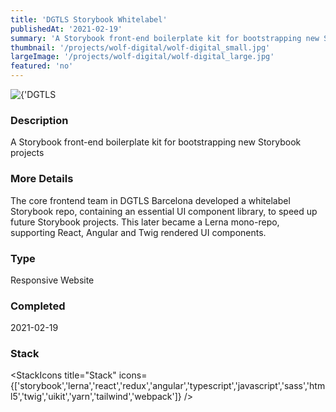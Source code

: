 ```yaml
---
title: 'DGTLS Storybook Whitelabel'
publishedAt: '2021-02-19'
summary: 'A Storybook front-end boilerplate kit for bootstrapping new Storybook projects'
thumbnail: '/projects/wolf-digital/wolf-digital_small.jpg'
largeImage: '/projects/wolf-digital/wolf-digital_large.jpg'
featured: 'no'
---
```


<div className="relative w-full h-[400px] sm:h-[600px] md:h-[760px] lg:h-[920px]">
  <Image
    alt={'DGTLS Storybook Whitelabel'}
    src={'/projects/wolf-digital/wolf-digital.jpg'}
    sizes="(max-width: 640px) 100%, 100%"
    fill={true}
    priority
    style={{
      objectFit: 'contain'
    }}
  />
</div>

### Description

A Storybook front-end boilerplate kit for bootstrapping new Storybook projects

### More Details

The core frontend team in DGTLS Barcelona developed a whitelabel Storybook repo, containing an essential UI component library, to speed up future Storybook projects. This later became a Lerna mono-repo, supporting React, Angular and Twig rendered UI components.

### Type

Responsive Website


### Completed
2021-02-19



### Stack

<StackIcons
  title="Stack"
  icons={['storybook','lerna','react','redux','angular','typescript','javascript','sass','html5','twig','uikit','yarn','tailwind','webpack']}
  />
